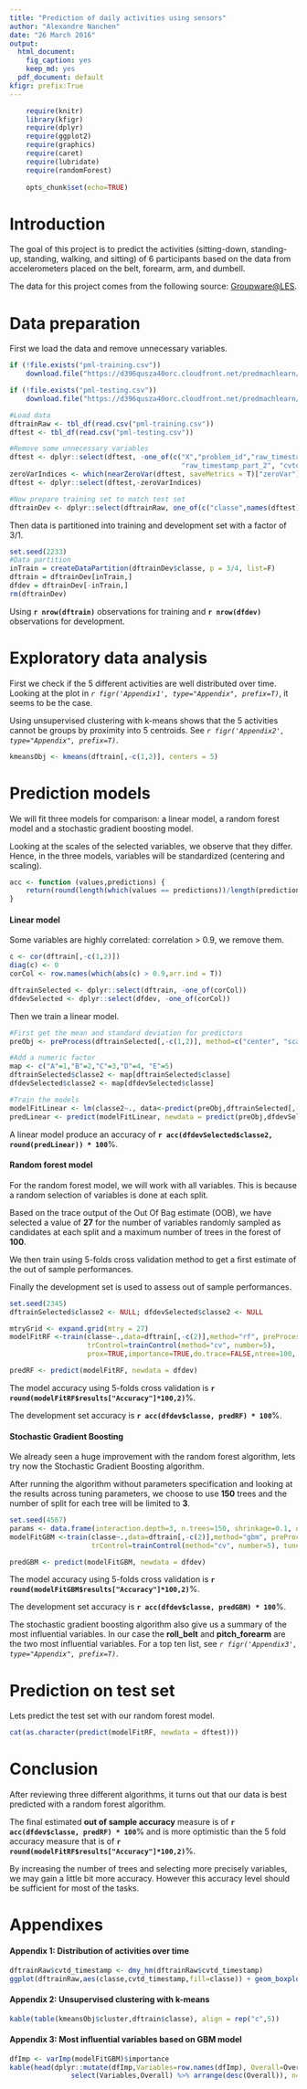 ```yaml
---
title: "Prediction of daily activities using sensors"
author: "Alexandre Nanchen"
date: "26 March 2016"
output:
  html_document:
    fig_caption: yes
    keep_md: yes
  pdf_document: default
kfigr: prefix:True
---
```


```r
    require(knitr)
    library(kfigr)
    require(dplyr)
    require(ggplot2)
    require(graphics)
    require(caret)
    require(lubridate)
    require(randomForest)
    
    opts_chunk$set(echo=TRUE)
```

# Introduction
The goal of this project is to predict the activities (sitting-down, standing-up, standing, walking, and sitting) of 6 participants based on 
the data from accelerometers placed on the belt, forearm, arm, and dumbell.

The data for this project comes from the following source: [Groupware@LES](http://groupware.les.inf.puc-rio.br/har).

# Data preparation
First we load the data and remove unnecessary variables.
```r
if (!file.exists("pml-training.csv"))
    download.file("https://d396qusza40orc.cloudfront.net/predmachlearn/pml-training.csv", destfile = "pml-training.csv", method="curl")

if (!file.exists("pml-testing.csv"))
    download.file("https://d396qusza40orc.cloudfront.net/predmachlearn/pml-testing.csv", destfile = "pml-testing.csv", method="curl")
```

```r
#Load data
dftrainRaw <- tbl_df(read.csv("pml-training.csv"))
dftest <- tbl_df(read.csv("pml-testing.csv"))

#Remove some unnecessary variables
dftest <- dplyr::select(dftest, -one_of(c("X","problem_id","raw_timestamp_part_1", "num_window",
                                          "raw_timestamp_part_2", "cvtd_timestamp")))
zeroVarIndices <- which(nearZeroVar(dftest, saveMetrics = T)["zeroVar"]==TRUE)
dftest <- dplyr::select(dftest,-zeroVarIndices)

#Now prepare training set to match test set
dftrainDev <- dplyr::select(dftrainRaw, one_of(c("classe",names(dftest))))
```

Then data is partitioned into training and development set with a factor of 3/1.  
```r
set.seed(2233)
#Data partition
inTrain = createDataPartition(dftrainDev$classe, p = 3/4, list=F)
dftrain = dftrainDev[inTrain,]
dfdev = dftrainDev[-inTrain,]
rm(dftrainDev)
```

Using **`r nrow(dftrain)`** observations for training and **`r nrow(dfdev)`** observations for development.

# Exploratory data analysis
First we check if the 5 different activities are well distributed over time. Looking at the plot in *`r figr('Appendix1', type="Appendix", prefix=T)`*,
it seems to be the case.

Using unsupervised clustering with k-means shows that the 5 activities cannot be groups by proximity into 5 centroids. See *`r figr('Appendix2', type="Appendix", prefix=T)`*.
```r
kmeansObj <- kmeans(dftrain[,-c(1,2)], centers = 5)
```

# Prediction models
We will fit three models for comparison: a linear model, a random forest model and a stochastic gradient boosting model.

Looking at the scales of the selected variables, we observe that they differ. Hence, in the three models, variables will be
standardized (centering and scaling).

```r
acc <- function (values,predictions) {
    return(round(length(which(values == predictions))/length(predictions),4))
}
```

#### Linear model
Some variables are highly correlated: correlation > 0.9, we remove them.
```r
c <- cor(dftrain[,-c(1,2)])
diag(c) <- 0
corCol <- row.names(which(abs(c) > 0.9,arr.ind = T))

dftrainSelected <- dplyr::select(dftrain, -one_of(corCol))
dfdevSelected <- dplyr::select(dfdev, -one_of(corCol))
```

Then we train a linear model.
```r
#First get the mean and standard deviation for predictors
preObj <- preProcess(dftrainSelected[,-c(1,2)], method=c("center", "scale"))

#Add a numeric factor
map <- c("A"=1,"B"=2,"C"=3,"D"=4, "E"=5)
dftrainSelected$classe2 <- map[dftrainSelected$classe]
dfdevSelected$classe2 <- map[dfdevSelected$classe]

#Train the models
modelFitLinear <- lm(classe2~., data<-predict(preObj,dftrainSelected[,-c(1,2)]))
predLinear <- predict(modelFitLinear, newdata = predict(preObj,dfdevSelected[,-c(1,2)]))
```
A linear model produce an accuracy of **`r acc(dfdevSelected$classe2, round(predLinear)) * 100`**%.

#### Random forest model
For the random forest model, we will work with all variables. This is because a random selection of variables is done at each split.

Based on the trace output of the Out Of Bag estimate (OOB), we have selected a value of **27** for the number of variables randomly sampled as candidates at each split and a maximum number of trees in the forest of **100**. 

We then train using 5-folds cross validation method to get a first estimate of the out of sample performances.

Finally the development set is used to assess out of sample performances.

```r
set.seed(2345)
dftrainSelected$classe2 <- NULL; dfdevSelected$classe2 <- NULL

mtryGrid <- expand.grid(mtry = 27)
modelFitRF <-train(classe~.,data=dftrain[,-c(2)],method="rf", preProcess=c("center","scale"), 
                   trControl=trainControl(method="cv", number=5),
                   prox=TRUE,importance=TRUE,do.trace=FALSE,ntree=100, tuneGrid=mtryGrid)

predRF <- predict(modelFitRF, newdata = dfdev)
```
The model accuracy using 5-folds cross validation is **`r round(modelFitRF$results["Accuracy"]*100,2)`**%.

The development set accuracy is **`r acc(dfdev$classe, predRF) * 100`**%.

#### Stochastic Gradient Boosting
We already seen a huge improvement with the random forest algorithm, lets try now the Stochastic Gradient Boosting algorithm.

After running the algorithm without parameters specification and looking at the results across tuning parameters, we choose to use **150** trees
and the number of split for each tree will be limited to **3**.

```r
set.seed(4567)
params <- data.frame(interaction.depth=3, n.trees=150, shrinkage=0.1, n.minobsinnode=10)
modelFitGBM <-train(classe~.,data=dftrain[,-c(2)],method="gbm", preProcess=c("center","scale"), 
                    trControl=trainControl(method="cv", number=5), tuneGrid=params)

predGBM <- predict(modelFitGBM, newdata = dfdev)
```
The model accuracy using 5-folds cross validation is **`r round(modelFitGBM$results["Accuracy"]*100,2)`**%.

The development set accuracy is **`r acc(dfdev$classe, predGBM) * 100`**%.

The stochastic gradient boosting algorithm also give us a summary of the most influential variables. In our case the **roll_belt** and **pitch_forearm** are the two most influential variables. For a top ten list, see *`r figr('Appendix3', type="Appendix", prefix=T)`*.

# Prediction on test set
Lets predict the test set with our random forest model.
```r
cat(as.character(predict(modelFitRF, newdata = dftest)))
```

# Conclusion
After reviewing three different algorithms, it turns out that our data is best predicted with a random forest algorithm.

The final estimated **out of sample accuracy** measure is of **`r acc(dfdev$classe, predRF) * 100`**% and is more optimistic than the 5 fold accuracy measure that is of **`r round(modelFitRF$results["Accuracy"]*100,2)`**%.

By increasing the number of trees and selecting more precisely variables, we may gain a little bit more accuracy.
However this accuracy level should be sufficient for most of the tasks.

# Appendixes
#### Appendix 1: Distribution of activities over time
```r
dftrainRaw$cvtd_timestamp <- dmy_hm(dftrainRaw$cvtd_timestamp)
ggplot(dftrainRaw,aes(classe,cvtd_timestamp,fill=classe)) + geom_boxplot() + ggtitle("Activity vs date") + ylab("") + xlab("")
```

#### Appendix 2: Unsupervised clustering with k-means
```r
kable(table(kmeansObj$cluster,dftrain$classe), align = rep("c",5))
```

#### Appendix 3: Most influential variables based on GBM model
```r
dfImp <- varImp(modelFitGBM)$importance
kable(head(dplyr::mutate(dfImp,Variables=row.names(dfImp), Overall=Overall) %>%
               select(Variables,Overall) %>% arrange(desc(Overall)), n=10),align = c("c","c"))
```

